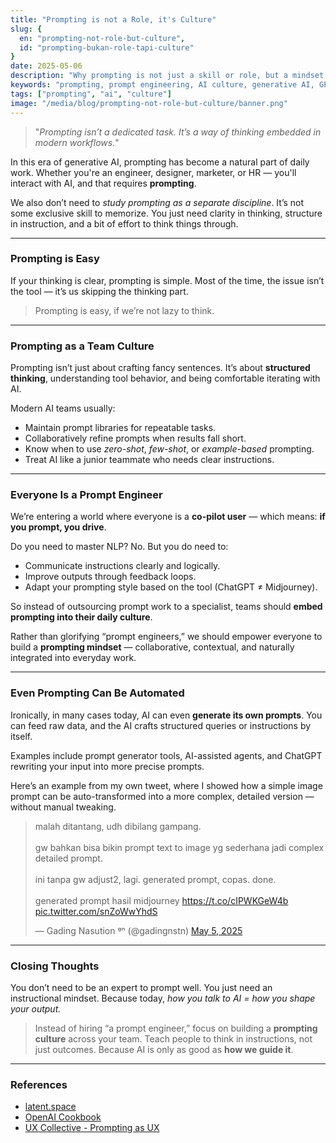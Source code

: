 ```yaml
---
title: "Prompting is not a Role, it's Culture"
slug: {
  en: "prompting-not-role-but-culture",
  id: "prompting-bukan-role-tapi-culture"
}
date: 2025-05-06
description: "Why prompting is not just a skill or role, but a mindset embedded in every modern workflow"
keywords: "prompting, prompt engineering, AI culture, generative AI, GPT"
tags: ["prompting", "ai", "culture"]
image: "/media/blog/prompting-not-role-but-culture/banner.png"
---
```


> "*Prompting isn’t a dedicated task. It’s a way of thinking embedded in modern workflows.*"

In this era of generative AI, prompting has become a natural part of daily work. Whether you're an engineer, designer, marketer, or HR — you'll interact with AI, and that requires **prompting**.

We also don’t need to *study prompting as a separate discipline*. It’s not some exclusive skill to memorize. You just need clarity in thinking, structure in instruction, and a bit of effort to think things through.

---

### Prompting is Easy

If your thinking is clear, prompting is simple. Most of the time, the issue isn’t the tool — it’s us skipping the thinking part.

> Prompting is easy, if we’re not lazy to think.

---

### Prompting as a Team Culture

Prompting isn’t just about crafting fancy sentences. It’s about **structured thinking**, understanding tool behavior, and being comfortable iterating with AI.

Modern AI teams usually:
- Maintain prompt libraries for repeatable tasks.
- Collaboratively refine prompts when results fall short.
- Know when to use *zero-shot*, *few-shot*, or *example-based* prompting.
- Treat AI like a junior teammate who needs clear instructions.

---

### Everyone Is a Prompt Engineer

We’re entering a world where everyone is a **co-pilot user** — which means: **if you prompt, you drive**.

Do you need to master NLP? No. But you do need to:
- Communicate instructions clearly and logically.
- Improve outputs through feedback loops.
- Adapt your prompting style based on the tool (ChatGPT ≠ Midjourney).

So instead of outsourcing prompt work to a specialist, teams should **embed prompting into their daily culture**.

Rather than glorifying “prompt engineers,” we should empower everyone to build a **prompting mindset** — collaborative, contextual, and naturally integrated into everyday work.

---

### Even Prompting Can Be Automated

Ironically, in many cases today, AI can even **generate its own prompts**. You can feed raw data, and the AI crafts structured queries or instructions by itself.

Examples include prompt generator tools, AI-assisted agents, and ChatGPT rewriting your input into more precise prompts.

Here’s an example from my own tweet, where I showed how a simple image prompt can be auto-transformed into a more complex, detailed version — without manual tweaking.

<LazyLoad>
  <blockquote class="twitter-tweet" data-theme="dark"><p lang="in" dir="ltr">malah ditantang, udh dibilang gampang.<br /><br />gw bahkan bisa bikin prompt text to image yg sederhana jadi complex detailed prompt.<br /><br />ini tanpa gw adjust2, lagi. generated prompt, copas. done.<br/><br/>generated prompt hasil midjourney <a href="https://t.co/cIPWKGeW4b">https://t.co/cIPWKGeW4b</a> <a href="https://t.co/snZoWwYhdS">pic.twitter.com/snZoWwYhdS</a></p>&mdash; Gading Nasution ᵍⁿ (@gadingnstn) <a href="https://twitter.com/gadingnstn/status/1919253686645080368?ref_src=twsrc%5Etfw">May 5, 2025</a></blockquote> <script async src="https://platform.twitter.com/widgets.js" charset="utf-8"></script>
  <TwitterScript />
</LazyLoad>

---

### Closing Thoughts

You don’t need to be an expert to prompt well. You just need an instructional mindset. Because today, *how you talk to AI = how you shape your output.*

> Instead of hiring “a prompt engineer,” focus on building a **prompting culture** across your team. Teach people to think in instructions, not just outcomes. Because AI is only as good as **how we guide it**.

---

### References
- [latent.space](https://www.latent.space)
- [OpenAI Cookbook](https://github.com/openai/openai-cookbook)
- [UX Collective - Prompting as UX](https://uxdesign.cc)
